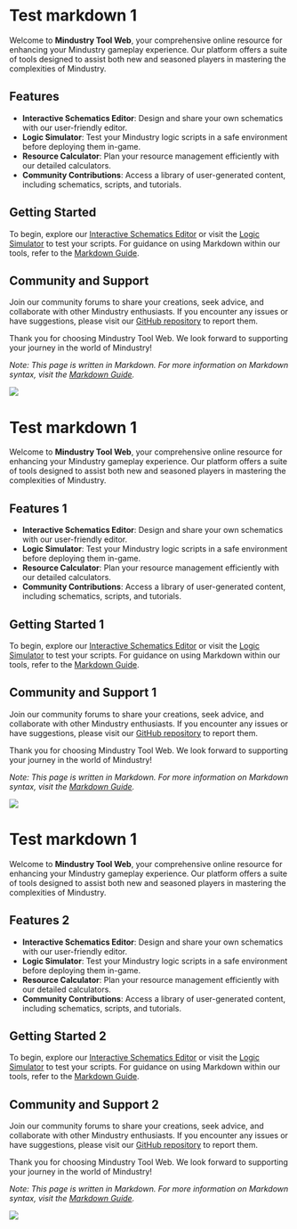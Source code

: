 # Test markdown 1

Welcome to **Mindustry Tool Web**, your comprehensive online resource for enhancing your Mindustry gameplay experience. Our platform offers a suite of tools designed to assist both new and seasoned players in mastering the complexities of Mindustry.

## Features

- **Interactive Schematics Editor**: Design and share your own schematics with our user-friendly editor.
- **Logic Simulator**: Test your Mindustry logic scripts in a safe environment before deploying them in-game.
- **Resource Calculator**: Plan your resource management efficiently with our detailed calculators.
- **Community Contributions**: Access a library of user-generated content, including schematics, scripts, and tutorials.

## Getting Started

To begin, explore our [Interactive Schematics Editor](#) or visit the [Logic Simulator](#) to test your scripts. For guidance on using Markdown within our tools, refer to the [Markdown Guide](https://www.markdownguide.org/).

## Community and Support

Join our community forums to share your creations, seek advice, and collaborate with other Mindustry enthusiasts. If you encounter any issues or have suggestions, please visit our [GitHub repository](#) to report them.

Thank you for choosing Mindustry Tool Web. We look forward to supporting your journey in the world of Mindustry!

_Note: This page is written in Markdown. For more information on Markdown syntax, visit the [Markdown Guide](https://www.markdownguide.org/)._

![](https://images7.alphacoders.com/130/1304034.jpeg)

# Test markdown 1

Welcome to **Mindustry Tool Web**, your comprehensive online resource for enhancing your Mindustry gameplay experience. Our platform offers a suite of tools designed to assist both new and seasoned players in mastering the complexities of Mindustry.

## Features 1

- **Interactive Schematics Editor**: Design and share your own schematics with our user-friendly editor.
- **Logic Simulator**: Test your Mindustry logic scripts in a safe environment before deploying them in-game.
- **Resource Calculator**: Plan your resource management efficiently with our detailed calculators.
- **Community Contributions**: Access a library of user-generated content, including schematics, scripts, and tutorials.

## Getting Started 1

To begin, explore our [Interactive Schematics Editor](#) or visit the [Logic Simulator](#) to test your scripts. For guidance on using Markdown within our tools, refer to the [Markdown Guide](https://www.markdownguide.org/).

## Community and Support 1

Join our community forums to share your creations, seek advice, and collaborate with other Mindustry enthusiasts. If you encounter any issues or have suggestions, please visit our [GitHub repository](#) to report them.

Thank you for choosing Mindustry Tool Web. We look forward to supporting your journey in the world of Mindustry!

_Note: This page is written in Markdown. For more information on Markdown syntax, visit the [Markdown Guide](https://www.markdownguide.org/)._

![](https://images7.alphacoders.com/130/1304034.jpeg)

# Test markdown 1

Welcome to **Mindustry Tool Web**, your comprehensive online resource for enhancing your Mindustry gameplay experience. Our platform offers a suite of tools designed to assist both new and seasoned players in mastering the complexities of Mindustry.

## Features 2

- **Interactive Schematics Editor**: Design and share your own schematics with our user-friendly editor.
- **Logic Simulator**: Test your Mindustry logic scripts in a safe environment before deploying them in-game.
- **Resource Calculator**: Plan your resource management efficiently with our detailed calculators.
- **Community Contributions**: Access a library of user-generated content, including schematics, scripts, and tutorials.

## Getting Started 2 

To begin, explore our [Interactive Schematics Editor](#) or visit the [Logic Simulator](#) to test your scripts. For guidance on using Markdown within our tools, refer to the [Markdown Guide](https://www.markdownguide.org/).

## Community and Support 2

Join our community forums to share your creations, seek advice, and collaborate with other Mindustry enthusiasts. If you encounter any issues or have suggestions, please visit our [GitHub repository](#) to report them.

Thank you for choosing Mindustry Tool Web. We look forward to supporting your journey in the world of Mindustry!

_Note: This page is written in Markdown. For more information on Markdown syntax, visit the [Markdown Guide](https://www.markdownguide.org/)._

![](https://images7.alphacoders.com/130/1304034.jpeg)
